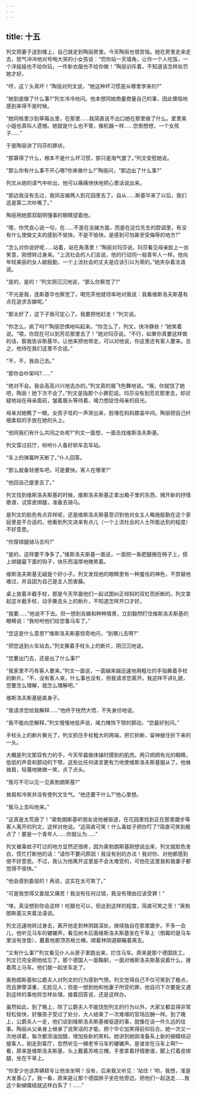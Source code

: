 ```yaml
---
---
---
```

title: 十五
---




列文把妻子送到楼上，自己就走到陶丽房里。今天陶丽也很苦恼。她在房里走来走去，怒气冲冲地对号啕大哭的小女孩说：“罚你站一天墙角，让你一个人吃饭，一个洋娃娃也不给你玩，一件新衣服也不给你做！”陶丽训斥着，不知道该怎样处罚她才好。

“哼，这丫头真坏！”陶丽对列文说，“她这种坏习惯是从哪里学来的?”

“她到底做了什么事?”列文冷冷地问。他本想同她商量商量自己的事，因此懊恼地感到来得不是时候。

“她同格里沙到草莓丛里，在那里……我简直说不出口她在那里做了什么。爱里奥小姐也真叫人遗憾。她就是什么也不管，像机器一样……您倒想想，一个女孩子……”

于是陶丽讲了玛莎的罪状。

“那算得了什么，根本不是什么坏习惯，那只是淘气罢了。”列文安慰她说。

“那么你有什么事不开心哪?你来做什么?”陶丽问，“那边出了什么事?”

列文从她的语气中听出，他可以痛痛快快地把心里话说出来。

“那边我没有去过，我同吉娣两人到花园里去了。自从……斯基华来了以后，我们这是第二次吵嘴了。”

陶丽用她那双聪明懂事的眼睛望着他。

“嗯，你凭良心说一句，在……不是在吉娣方面，而是在这位先生的腔调里，有没有什么使做丈夫的感到不愉快，不是不愉快，是感到可怕甚至受侮辱的地方?”

“怎么对你说好呢……站着，站在角落里！”陶丽对玛莎说，玛莎看见母亲脸上一丝笑意，刚想转过身来。“上流社会的人们会说，他的行动同一般青年人一样。他向年轻美丽的女人献殷勤，一个上流社会的丈夫是应该引以为荣的。”她夹杂着法语说。

“是的，是的！”列文阴沉沉地说，“那么你察觉了?”

“不光是我，连斯基华也察觉了。喝完茶他就坦率地对我说：我看维斯洛夫斯基有点在追求吉娣呢。”

“那太好了，这下子我可定心了。我要把他赶走！”列文说。

“你怎么，疯了吗?”陶丽恐惧地叫起来。“你怎么了，列文，快冷静些！”她笑着说。“喂，你现在可以到芳尼那里去了！”她对玛莎说。“不行，如果你真要这样做的话，那我告诉斯基华。让他来把他带走。可以对他说，你这里还有客人要来。总之，他待在我们这里不合适。”

“不，不，我自己去。”

“那你会吵架吗?……”

“绝对不会。我会高高兴兴地去办的。”列文真的眉飞色舞地说。“哦，你就饶了她吧，陶丽！她下次不会了。”列文是指那个小罪犯说。玛莎没有到芳尼那里去，却迟疑地站在母亲面前，皱着眉头等待着，竭力想捉住母亲的目光。

母亲对她瞧了一眼。女孩子哇的一声哭出来，脸埋在妈妈膝盖中间。陶丽把自己纤细柔软的手放在她的头上。

“他同我们有什么共同之处呢?”列文一面想，一面去找维斯洛夫斯基。

列文穿过前厅，吩咐仆人备好轿车去车站。

“车上的弹簧昨天断了。”仆人回答。

“那么就备轻便车吧，可是要快。客人在哪里?”

“他回自己屋里去了。”

列文找到维斯洛夫斯基的时候，维斯洛夫斯基正拿出箱子里的东西，摊开新的抒情歌谱，试穿皮绑腿，准备去骑马。

是列文的脸色有点异样呢，还是维斯洛夫斯基意识到他对女主人略施殷勤在这个家庭里是不合适的，他看到列文进来有点儿（一个上流社会的人士所能达到的程度）不好意思。

“你穿绑腿骑马去吗?”

“是的，这样要干净多了。”维斯洛夫斯基一面说，一面把一条肥腿搁在椅子上，搭上绑腿最下面的钩子，快乐而温厚地微笑着。

维斯洛夫斯基无疑是个好小子。列文发现他的眼睛里有一种羞怯的神色，不禁替他难过，并且因为自己是主人而害臊。

桌上放着半截手杖，那是今天早晨他们一起试图纠正倾斜的双杠而折断的。列文拿起这半截手杖，动手撕去头上的断片，不知道怎样开口才好。

“我要……”他说不下去。但一想到吉娣和种种情景，立刻毅然盯住维斯洛夫斯基的眼睛说：“我吩咐他们给您备马车了。”

“您这是什么意思?”维斯洛夫斯基惊奇地问，“到哪儿去呀?”

“把您送到火车站去。”列文撕着手杖头上的断片，阴沉沉地说。

“您要出门去，还是出了什么事?”

“我家里不巧有客人要来。”列文一面说，一面越来越迅速地用粗壮的手指撕着手杖的断片。“不，没有客人来，什么事也没有，但我请求您离开。我这样不讲礼貌，您要怎么理解，就怎么理解吧。”

维斯洛夫斯基挺直身子。

“我请求您给我解释……”他终于恍然大悟，不失身份地说。

“我不能向您解释，”列文慢慢地低声说，竭力掩饰下颚的颤动，“您最好别问。”

手杖头上的断片撕光了，列文抓住手杖粗大的两端，把它折断，留神接住折下来的一头。

大概是列文那双有力的手，今天早晨做体操时摸到的肌肉，两只炯炯有光的眼睛，低低的声音和颤动的下颚，这些比任何语言更有力地使维斯洛夫斯基服从了。他耸耸肩，轻蔑地微微一笑，点了点头。

“我可不可以见一见奥勃朗斯基?”

耸肩和冷笑并没有使列文生气。“他还要干什么?”他心里想。

“我马上去叫他来。”

“这真是太荒唐了！”奥勃朗斯基听朋友说他被驱逐，在花园里找到正在那里踱步等客人离开的列文，这样对他说。“这简直可笑！什么毒蚊子把你叮了?简直可笑到极点了！要是一个青年人……你就认为……”

列文被毒蚊子叮过的地方显然还很疼，因为奥勃朗斯基刚想说出来，列文就脸色发白，慌忙打断他的话：“请你不要问原因！我没有别的办法！我对你、对他都感到很不好意思。不过，我认为他离开这里是不会太难受的，可他在这里我和我妻子都觉得不愉快。”

“他会感到委屈的！再说，这实在太可笑了。”

“可是我觉得又委屈又痛苦！我没有任何过错，我没有理由应该受罪！”

“嗐，真没想到你会这样！吃醋也可以，但达到这样的程度，简直可笑之至！”奥勃朗斯基又夹着法语说。

列文迅速地转过身去，离开他走到林阴路深处，继续独自在那里踱步。不多一会儿，他听见马车的辘辘声，看见树木后面维斯洛夫斯基坐在干草上（倒霉的是马车里没有坐垫），戴着他那顶苏格兰帽，顺着林阴道颠簸着离去。

“又有什么事?”列文看见仆人从房子里跑出来，拦住马车。原来是那个德国技工，列文已完全把他给忘了。那个德国人一面鞠躬，一面对维斯洛夫斯基说着什么，接着爬上马车。他们就一起坐车走了。

奥勃朗斯基和公爵夫人对列文的行为感到气愤。列文觉得自己不仅可笑到了极点，而且罪孽深重，无脸见人；但是一想到他和他妻子所受的罪，他自问下次要是又遇到这样的事他将怎样处理，接着回答说，还是这样办。

虽然如此，到了晚上，除了公爵夫人不能饶恕列文的行为以外，大家又都显得非常轻松愉快，好像孩子受过了处分，大人结束了一次难堪的官场应酬一样。到了晚上，公爵夫人一走，他们谈到维斯洛夫斯基被驱逐的事，就像在谈一件久远的往事。陶丽从父亲身上继承了说笑话的才能，把个华仑加笑得前仰后合。她一次又一次地讲着，每次都添油加醋，增加些新的笑料。她讲到她刚准备系上新的蝴蝶结迎接客人，刚走到客厅，忽然听见一辆老爷马车的辘辘声。是谁坐在马车上啊?一看，原来是维斯洛夫斯基，头上戴着苏格兰帽，手里拿着抒情歌谱，脚上打着皮绑腿，坐在干草上。

“你至少也该弄辆轿车让他坐坐啊！没有，后来我又听见：‘站住！’哟，我想，准是大发善心了。我一看，原来是让那个德国胖子坐在他旁边，把他们一起送走……我这个新蝴蝶结就这样白系了！……”